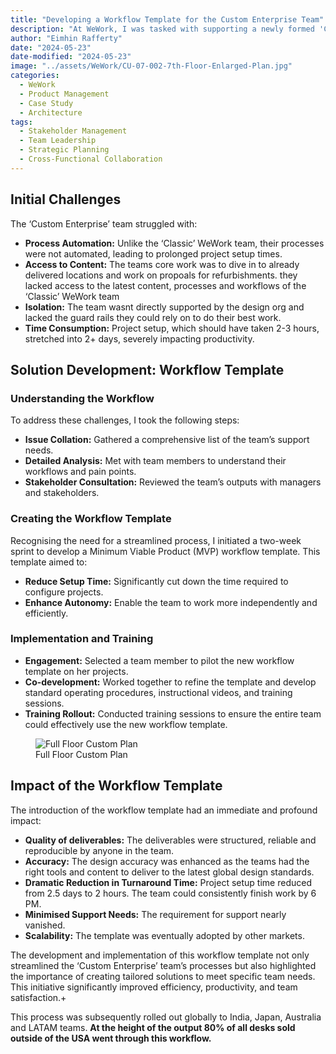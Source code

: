 ```yaml
---
title: "Developing a Workflow Template for the Custom Enterprise Team"
description: "At WeWork, I was tasked with supporting a newly formed 'Custom Enterprise' team within the Sales Organisation. This team of six designers was responsible for rapidly creating sales collateral for various buildings in our portfolio. Assembled on an ad-hoc basis and not reporting to the main design organisation, they faced significant operational challenges."
author: "Eimhin Rafferty"
date: "2024-05-23"
date-modified: "2024-05-23"
image: "../assets/WeWork/CU-07-002-7th-Floor-Enlarged-Plan.jpg"
categories:
  - WeWork
  - Product Management
  - Case Study
  - Architecture
tags:
  - Stakeholder Management
  - Team Leadership
  - Strategic Planning
  - Cross-Functional Collaboration
---
```


## Initial Challenges

The 'Custom Enterprise' team struggled with:

- **Process Automation:** Unlike the 'Classic' WeWork team, their processes were not automated, leading to prolonged project setup times.
- **Access to Content:** The teams core work was to dive in to already delivered locations and work on propoals for refurbishments. they lacked access to the latest content, processes and workflows of the 'Classic' WeWork team
- **Isolation:** The team wasnt directly supported by the design org and lacked the guard rails they could rely on to do their best work. 
- **Time Consumption:** Project setup, which should have taken 2-3 hours, stretched into 2+ days, severely impacting productivity.

## Solution Development: Workflow Template

### Understanding the Workflow

To address these challenges, I took the following steps:

- **Issue Collation:** Gathered a comprehensive list of the team's support needs.
- **Detailed Analysis:** Met with team members to understand their workflows and pain points.
- **Stakeholder Consultation:** Reviewed the team's outputs with managers and stakeholders.

### Creating the Workflow Template

Recognising the need for a streamlined process, I initiated a two-week sprint to develop a Minimum Viable Product (MVP) workflow template. This template aimed to:

- **Reduce Setup Time:** Significantly cut down the time required to configure projects.
- **Enhance Autonomy:** Enable the team to work more independently and efficiently.

### Implementation and Training

- **Engagement:** Selected a team member to pilot the new workflow template on her projects.
- **Co-development:** Worked together to refine the template and develop standard operating procedures, instructional videos, and training sessions.
- **Training Rollout:** Conducted training sessions to ensure the entire team could effectively use the new workflow template.

![Full Floor Custom Plan](../assets/WeWork/ww-parnassus-5.png)

## Impact of the Workflow Template

The introduction of the workflow template had an immediate and profound impact:

- **Quality of deliverables:** The deliverables were structured, reliable and reproducible by anyone in the team. 
- **Accuracy:** The design accuracy was enhanced as the teams had the right tools and content to deliver to the latest global design standards. 
- **Dramatic Reduction in Turnaround Time:** Project setup time reduced from 2.5 days to 2 hours. The team could consistently finish work by 6 PM.
- **Minimised Support Needs:** The requirement for support nearly vanished.
- **Scalability:** The template was eventually adopted by other markets.

The development and implementation of this workflow template not only streamlined the 'Custom Enterprise' team's processes but also highlighted the importance of creating tailored solutions to meet specific team needs. This initiative significantly improved efficiency, productivity, and team satisfaction.+

This process was subsequently rolled out globally to India, Japan, Australia and LATAM teams. 
**At the height of the output 80% of all desks sold outside of the USA went through this workflow. **